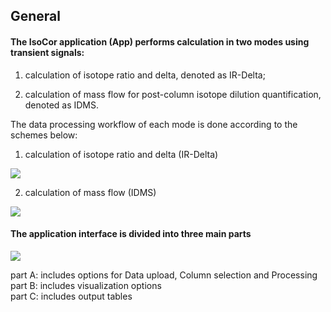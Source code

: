 ## General

#### The IsoCor application (App) performs calculation in two modes using transient signals:

(1) calculation of isotope ratio and delta, denoted as IR-Delta;

(2) calculation of mass flow for post-column isotope dilution quantification, denoted as IDMS.

The data processing workflow of each mode is done according to the schemes below:

1)  calculation of isotope ratio and delta (IR-Delta)

![](images/01_general_01.png)

2)  calculation of mass flow (IDMS)

![](images/01_general_03.png)

#### The application interface is divided into three main parts

![](images/01_general_02.png)

part A: includes options for Data upload, Column selection and Processing\
part B: includes visualization options\
part C: includes output tables
